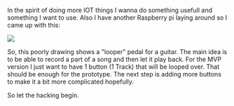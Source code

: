 


In the spirit of doing more IOT things I wanna do something usefull and something I want to use. Also I have another Raspberry pi laying around so I came up with this: 

<div>
    <img src={sketch}  />
</div>

So, this poorly drawing shows a "looper" pedal for a guitar. The main idea is to be able to record a part of a song and then let it play back. 
For the MVP version I just want to have 1 button (1 Track) that will be looped over. That should be enough for the prototype. The next step is adding more buttons to make it a bit more complicated hopefully. 

So let the hacking begin.